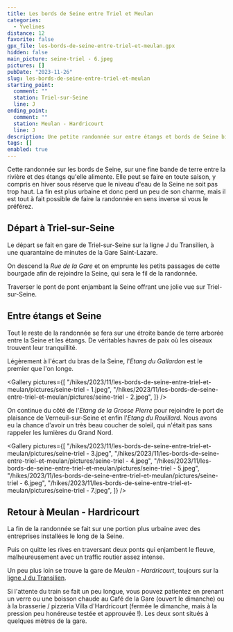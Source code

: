 ```yaml
---
title: Les bords de Seine entre Triel et Meulan
categories:
  - Yvelines
distance: 12
favorite: false
gpx_file: les-bords-de-seine-entre-triel-et-meulan.gpx
hidden: false
main_picture: seine-triel - 6.jpeg
pictures: []
pubDate: "2023-11-26"
slug: les-bords-de-seine-entre-triel-et-meulan
starting_point:
  comment: ""
  station: Triel-sur-Seine
  line: J
ending_point:
  comment: ""
  station: Meulan - Hardricourt
  line: J
description: Une petite randonnée sur entre étangs et bords de Seine bien agréable en toute saison.
tags: []
enabled: true
---
```


Cette randonnée sur les bords de Seine, sur une fine bande de terre entre la rivière et des étangs qu'elle alimente. Elle peut se faire en toute saison, y compris en hiver sous réserve que le niveau d'eau de la Seine ne soit pas trop haut. La fin est plus urbaine et donc perd un peu de son charme, mais il est tout à fait possible de faire la randonnée en sens inverse si vous le préférez.

## Départ à Triel-sur-Seine

Le départ se fait en gare de Triel-sur-Seine sur la ligne J du Transilien, à une quarantaine de minutes de la Gare Saint-Lazare.

On descend la _Rue de la Gare_ et on emprunte les petits passages de cette bourgade afin de rejoindre la Seine, qui sera le fil de la randonnée.

<Picture
  src="/hikes/2023/11/les-bords-de-seine-entre-triel-et-meulan/pictures/les-bords-de-seine-entre-triel-et-meulan - 1.jpeg"
  caption="Départ à Triel-sur-Seine."
/>

Traverser le pont de pont enjambant la Seine offrant une jolie vue sur Triel-sur-Seine.

<Picture
  src="/hikes/2023/11/les-bords-de-seine-entre-triel-et-meulan/pictures/les-bords-de-seine-entre-triel-et-meulan - 2.jpeg"
  caption="Vue sur Triel-sur-Seine."
/>

## Entre étangs et Seine

Tout le reste de la randonnée se fera sur une étroite bande de terre arborée entre la Seine et les étangs. De véritables havres de paix où les oiseaux trouvent leur tranquillité.

Légèrement à l'écart du bras de la Seine, l'_Etang du Gallardon_ est le premier que l'on longe.

<Gallery
  pictures={[
    "/hikes/2023/11/les-bords-de-seine-entre-triel-et-meulan/pictures/seine-triel - 1.jpeg",
    "/hikes/2023/11/les-bords-de-seine-entre-triel-et-meulan/pictures/seine-triel - 2.jpeg",
  ]}
/>

On continue du côté de l'_Etang de la Grosse Pierre_ pour rejoindre le port de plaisance de Verneuil-sur-Seine et enfin l'_Etang du Rouillard_. Nous avons eu la chance d'avoir un très beau coucher de soleil, qui n'était pas sans rappeler les lumières du Grand Nord.

<Gallery
  pictures={[
    "/hikes/2023/11/les-bords-de-seine-entre-triel-et-meulan/pictures/seine-triel - 3.jpeg",
    "/hikes/2023/11/les-bords-de-seine-entre-triel-et-meulan/pictures/seine-triel - 4.jpeg",
    "/hikes/2023/11/les-bords-de-seine-entre-triel-et-meulan/pictures/seine-triel - 5.jpeg",
    "/hikes/2023/11/les-bords-de-seine-entre-triel-et-meulan/pictures/seine-triel - 6.jpeg",
    "/hikes/2023/11/les-bords-de-seine-entre-triel-et-meulan/pictures/seine-triel - 7.jpeg",
  ]}
/>

## Retour à Meulan - Hardricourt

La fin de la randonnée se fait sur une portion plus urbaine avec des entreprises installées le long de la Seine.

<Picture
  src="/hikes/2023/11/les-bords-de-seine-entre-triel-et-meulan/pictures/seine-triel - 8.jpeg"
  caption="Quelques maisons étonnantes le long de la Seine"
/>

Puis on quitte les rives en traversant deux ponts qui enjambent le fleuve, malheureusement avec un traffic routier assez intense.

<Picture
  src="/hikes/2023/11/les-bords-de-seine-entre-triel-et-meulan/pictures/seine-triel - 9.jpeg"
  caption="Vue depuis le pont en direction de Meulan"
/>

Un peu plus loin se trouve la gare de _Meulan - Hardricourt_, toujours sur la [ligne J du Transilien](/randonnees-par-ligne/randonnees-transilien-ligne-j).

Si l'attente du train se fait un peu longue, vous pouvez patientez en prenant un verre ou une boisson chaude au Café de la Gare (ouvert le dimanche) ou à la brasserie / pizzeria Villa d'Hardricourt (fermée le dimanche, mais à la pression peu honéreuse testée et approuvée !). Les deux sont situés à quelques mètres de la gare.

